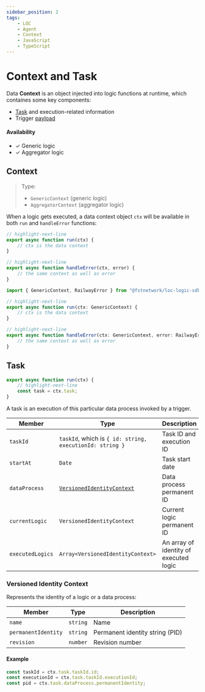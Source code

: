 ```yaml
---
sidebar_position: 2
tags:
    - LOC
    - Agent
    - Context
    - JavaScript
    - TypeScript
---
```


# Context and Task

Data **Context** is an object injected into logic functions at runtime, which containes some key components:

-   [Task](#task) and execution-related information
-   Trigger [payload](/legacy/0.8/sdk-reference/payload)


#### Availability

-   ✓ Generic logic
-   ✓ Aggregator logic

## Context

> Type:
>
> -   `GenericContext` (generic logic)
> -   `AggregatorContext` (aggregator logic)

When a logic gets executed, a data context object `ctx` will be available in both `run` and `handleError` functions:

<Tabs>
  <TabItem value="ctx-js" label="JavaScript" default>

```javascript showLineNumbers
// highlight-next-line
export async function run(ctx) {
    // ctx is the data context
}

// highlight-next-line
export async function handleError(ctx, error) {
    // the same context as well as error
}
```

  </TabItem>
  <TabItem value="ctx-ts" label="TypeScript">

```typescript showLineNumbers
import { GenericContext, RailwayError } from "@fstnetwork/loc-logic-sdk";

// highlight-next-line
export async function run(ctx: GenericContext) {
    // ctx is the data context
}

// highlight-next-line
export async function handleError(ctx: GenericContext, error: RailwayError) {
    // the same context as well as error
}
```

  </TabItem>
</Tabs>

## Task

```typescript
export async function run(ctx) {
    // highlight-next-line
    const task = ctx.task;
}
```

A task is an execution of this particular data process invoked by a trigger.

| Member           | Type                                                      | Description                            |
| ---------------- | --------------------------------------------------------- | -------------------------------------- |
| `taskId`         | `taskId`, which is `{ id: string, executionId: string }`  | Task ID and execution ID               |
| `startAt`        | `Date`                                                    | Task start date                        |
| `dataProcess`    | [`VersionedIdentityContext`](#versioned-identity-context) | Data process permanent ID              |
| `currentLogic`   | `VersionedIdentityContext`                                | Current logic permanent ID             |
| `executedLogics` | `Array<VersionedIdentityContext>`                         | An array of identity of executed logic |

### Versioned Identity Context

Represents the identity of a logic or a data process:

| Member              | Type     | Description                     |
| ------------------- | -------- | ------------------------------- |
| `name`              | `string` | Name                            |
| `permanentIdentity` | `string` | Permanent identity string (PID) |
| `revision`          | `number` | Revision number                 |

#### Example

```typescript showLineNumbers
const taskId = ctx.task.taskId.id;
const executionId = ctx.task.taskId.executionId;
const pid = ctx.task.dataProcess.permanentIdentity;
```
